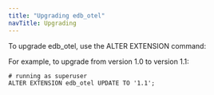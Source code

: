 ```yaml
---
title: "Upgrading edb_otel"
navTitle: Upgrading
---
```


To upgrade edb_otel, use the ALTER EXTENSION command: 

For example, to upgrade from version 1.0 to version 1.1:
```
# running as superuser
ALTER EXTENSION edb_otel UPDATE TO '1.1';
```
